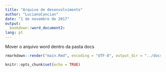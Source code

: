 ```yaml
---
title: "Arquivo de desenvolvimento"
author: "LucianoCancian"
date: "1 de novembro de 2017"
output:
  bookdown::word_document2:
lang: pt
---
```

Mover o arquivo word dentro da pasta docs
```r
rmarkdown::render("main.Rmd", encoding = "UTF-8", output_dir = "../docs" )
```

```r
knitr::opts_chunk$set(echo = TRUE)
```

